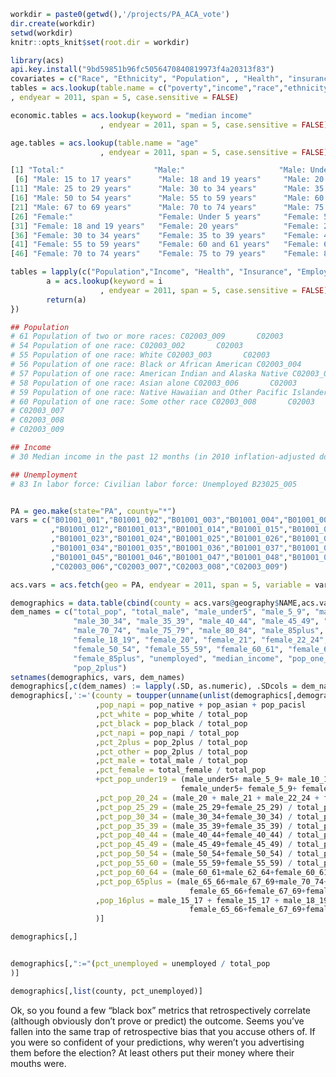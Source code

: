 

```r
workdir = paste0(getwd(),'/projects/PA_ACA_vote')
dir.create(workdir)
setwd(workdir)
knitr::opts_knit$set(root.dir = workdir)
```

```r
library(acs)
api.key.install("9bd59851b96fc5056470840819973f4a20313f83")
covariates = c("Race", "Ethnicity", "Population", , "Health", "insurance", "Unemployment", "Income")
tables = acs.lookup(table.name = c("poverty","income","race","ethnicity","population","unemployment","health","insurance")
, endyear = 2011, span = 5, case.sensitive = FALSE)

economic.tables = acs.lookup(keyword = "median income"
                    , endyear = 2011, span = 5, case.sensitive = FALSE)

age.tables = acs.lookup(table.name = "age"
                    , endyear = 2011, span = 5, case.sensitive = FALSE)

[1] "Total:"                    "Male:"                     "Male: Under 5 years"       "Male: 5 to 9 years"        "Male: 10 to 14 years"     
 [6] "Male: 15 to 17 years"      "Male: 18 and 19 years"     "Male: 20 years"            "Male: 21 years"            "Male: 22 to 24 years"     
[11] "Male: 25 to 29 years"      "Male: 30 to 34 years"      "Male: 35 to 39 years"      "Male: 40 to 44 years"      "Male: 45 to 49 years"     
[16] "Male: 50 to 54 years"      "Male: 55 to 59 years"      "Male: 60 and 61 years"     "Male: 62 to 64 years"      "Male: 65 and 66 years"    
[21] "Male: 67 to 69 years"      "Male: 70 to 74 years"      "Male: 75 to 79 years"      "Male: 80 to 84 years"      "Male: 85 years and over"  
[26] "Female:"                   "Female: Under 5 years"     "Female: 5 to 9 years"      "Female: 10 to 14 years"    "Female: 15 to 17 years"   
[31] "Female: 18 and 19 years"   "Female: 20 years"          "Female: 21 years"          "Female: 22 to 24 years"    "Female: 25 to 29 years"   
[36] "Female: 30 to 34 years"    "Female: 35 to 39 years"    "Female: 40 to 44 years"    "Female: 45 to 49 years"    "Female: 50 to 54 years"   
[41] "Female: 55 to 59 years"    "Female: 60 and 61 years"   "Female: 62 to 64 years"    "Female: 65 and 66 years"   "Female: 67 to 69 years"   
[46] "Female: 70 to 74 years"    "Female: 75 to 79 years"    "Female: 80 to 84 years"    "Female: 85 years and over"

tables = lapply(c("Population","Income", "Health", "Insurance", "Employment"), function(i) {
        a = acs.lookup(keyword = i
                    , endyear = 2011, span = 5, case.sensitive = FALSE)
        return(a)
})

## Population
# 61 Population of two or more races: C02003_009       C02003
# 54 Population of one race: C02003_002       C02003
# 55 Population of one race: White C02003_003       C02003
# 56 Population of one race: Black or African American C02003_004       C02003
# 57 Population of one race: American Indian and Alaska Native C02003_005       C02003
# 58 Population of one race: Asian alone C02003_006       C02003
# 59 Population of one race: Native Hawaiian and Other Pacific Islander C02003_007       C02003
# 60 Population of one race: Some other race C02003_008       C02003
# C02003_007
# C02003_008
# C02003_009

## Income
# 30 Median income in the past 12 months (in 2010 inflation-adjusted dollars) -- Total (dollars): B19326_001 B19326

## Unemployment
# 83 In labor force: Civilian labor force: Unemployed B23025_005       B23025


PA = geo.make(state="PA", county="*")
vars = c("B01001_001","B01001_002","B01001_003","B01001_004","B01001_005","B01001_006","B01001_007","B01001_008","B01001_009","B01001_010","B01001_011"
         ,"B01001_012","B01001_013","B01001_014","B01001_015","B01001_016","B01001_017","B01001_018","B01001_019","B01001_020","B01001_021","B01001_022"
         ,"B01001_023","B01001_024","B01001_025","B01001_026","B01001_027","B01001_028","B01001_029","B01001_030","B01001_031","B01001_032","B01001_033"
         ,"B01001_034","B01001_035","B01001_036","B01001_037","B01001_038","B01001_039","B01001_040","B01001_041","B01001_042","B01001_043","B01001_044"
         ,"B01001_045","B01001_046","B01001_047","B01001_048","B01001_049","B23025_005","B19326_001","C02003_002","C02003_003","C02003_004","C02003_005"
         ,"C02003_006","C02003_007","C02003_008","C02003_009")

acs.vars = acs.fetch(geo = PA, endyear = 2011, span = 5, variable = vars)

demographics = data.table(cbind(county = acs.vars@geography$NAME,acs.vars@estimate))
dem_names = c("total_pop", "total_male", "male_under5", "male_5_9", "male_10_14", "male_15_17", "male_18_19", "male_20", "male_21", "male_22_24", "male_25_29",
              "male_30_34", "male_35_39", "male_40_44", "male_45_49", "male_50_54", "male_55_59", "male_60_61", "male_62_64", "male_65_66", "male_67_69",
              "male_70_74", "male_75_79", "male_80_84", "male_85plus", "total_female", "female_under5", "female_5_9", "female_10_14", "female_15_17",
              "female_18_19", "female_20", "female_21", "female_22_24", "female_25_29", "female_30_34", "female_35_39", "female_40_44", "female_45_49",
              "female_50_54", "female_55_59", "female_60_61", "female_62_64", "female_65_66", "female_67_69", "female_70_74", "female_75_79", "female_80_84",
              "female_85plus", "unemployed", "median_income", "pop_one_race", "pop_white", "pop_black", "pop_native", "pop_asian", "pop_pacisl", "pop_other",
              "pop_2plus")
setnames(demographics, vars, dem_names)
demographics[,c(dem_names) := lapply(.SD, as.numeric), .SDcols = dem_names]
demographics[,':='(county = toupper(unname(unlist(demographics[,demographics[,strsplit(county," ")][1]])))
                   ,pop_napi = pop_native + pop_asian + pop_pacisl
                   ,pct_white = pop_white / total_pop
                   ,pct_black = pop_black / total_pop
                   ,pct_napi = pop_napi / total_pop
                   ,pct_2plus = pop_2plus / total_pop
                   ,pct_other = pop_2plus / total_pop
                   ,pct_male = total_male / total_pop
                   ,pct_female = total_female / total_pop
                   +pct_pop_under19 = (male_under5+ male_5_9+ male_10_14+ male_15_17+ male_18_19+
                                      female_under5+ female_5_9+ female_10_14+ female_15_17+ female_18_19) / total_pop
                   ,pct_pop_20_24 = (male_20 + male_21 + male_22_24 + female_20 + female_21 + female_22_24) / total_pop
                   ,pct_pop_25_29 = (male_25_29+female_25_29) / total_pop
                   ,pct_pop_30_34 = (male_30_34+female_30_34) / total_pop
                   ,pct_pop_35_39 = (male_35_39+female_35_39) / total_pop
                   ,pct_pop_40_44 = (male_40_44+female_40_44) / total_pop
                   ,pct_pop_45_49 = (male_45_49+female_45_49) / total_pop
                   ,pct_pop_50_54 = (male_50_54+female_50_54) / total_pop
                   ,pct_pop_55_60 = (male_55_59+female_55_59) / total_pop
                   ,pct_pop_60_64 = (male_60_61+male_62_64+female_60_61+female_62_64) / total_pop
                   ,pct_pop_65plus = (male_65_66+male_67_69+male_70_74+male_75_79+male_80_84+male_85plus+
                                        female_65_66+female_67_69+female_70_74+female_75_79+female_80_84+female_85plus) / total_pop
                   ,pop_16plus = male_15_17 + female_15_17 + male_18_19 + female_18_19 + male_20 + male_21 + male_22_24 + female_20 + female_21 + female_22_24 + male_25_29+female_25_29+male_30_34+female_30_34+male_35_39+female_35_39+male_40_44+female_40_44+male_45_49+female_45_49+male_50_54+female_50_54+male_55_59+female_55_59+male_60_61+male_62_64+female_60_61+female_62_64+male_65_66+male_67_69+male_70_74+male_75_79+male_80_84+male_85plus+
                                        female_65_66+female_67_69+female_70_74+female_75_79+female_80_84+female_85plus 
                   )]

demographics[,]


demographics[,":="(pct_unemployed = unemployed / total_pop
)]

demographics[,list(county, pct_unemployed)]
```

Ok, so you found a few "black box" metrics that retrospectively correlate (although obviously don't prove or predict) the outcome. Seems you've fallen into the same trap of retrospective bias that you accuse others of. If you were so confident of your predictions, why weren't you advertising them before the election? At least others put their money where their mouths were.